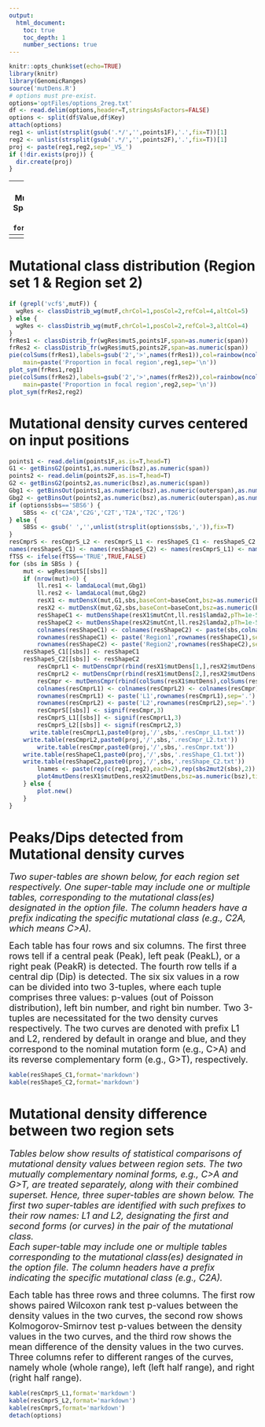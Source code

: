 ```yaml
---
output:
  html_document:
    toc: true
    toc_depth: 1
    number_sections: true
---
```

```r
knitr::opts_chunk$set(echo=TRUE)
library(knitr)
library(GenomicRanges)
source('mutDens.R')
# options must pre-exist.
options='optFiles/options_2reg.txt'
df <- read.delim(options,header=T,stringsAsFactors=FALSE)
options <- split(df$Value,df$Key)
attach(options)
reg1 <- unlist(strsplit(gsub('.*/','',points1F),'.',fix=T))[1]
reg2 <- unlist(strsplit(gsub('.*/','',points2F),'.',fix=T))[1]
proj <- paste(reg1,reg2,sep='_VS_')
if (!dir.exists(proj)) {
  dir.create(proj)
}
```
---
title: "`r proj`: Mutational Density Spatial Trend"
date: "`r format(Sys.time())`"
---
<style type="text/css">
.main-container {
  max-width: 90%;
  margin-left: auto;
  margin-right: auto;
}
</style>
---

# Mutational class distribution (Region set 1 & Region set 2)
```r
if (grepl('vcf$',mutF)) {
  wgRes <- classDistrib_wg(mutF,chrCol=1,posCol=2,refCol=4,altCol=5)
} else {
  wgRes <- classDistrib_wg(mutF,chrCol=1,posCol=2,refCol=3,altCol=4)
}
frRes1 <- classDistrib_fr(wgRes$mutS,points1F,span=as.numeric(span))
frRes2 <- classDistrib_fr(wgRes$mutS,points2F,span=as.numeric(span))
pie(colSums(frRes1),labels=gsub('2','>',names(frRes1)),col=rainbow(ncol(frRes1)),radius=sum(frRes1)/max(sum(frRes1),sum(frRes2)),
	main=paste('Proportion in focal region',reg1,sep='\n'))
plot_sym(frRes1,reg1)
pie(colSums(frRes2),labels=gsub('2','>',names(frRes2)),col=rainbow(ncol(frRes2)),radius=sum(frRes2)/max(sum(frRes1),sum(frRes2)),
	main=paste('Proportion in focal region',reg2,sep='\n'))
plot_sym(frRes2,reg2)
```

# Mutational density curves centered on input positions
```r
points1 <- read.delim(points1F,as.is=T,head=T)
G1 <- getBinsG2(points1,as.numeric(bsz),as.numeric(span))
points2 <- read.delim(points2F,as.is=T,head=T)
G2 <- getBinsG2(points2,as.numeric(bsz),as.numeric(span))
Gbg1 <- getBinsOut(points1,as.numeric(bsz),as.numeric(outerspan),as.numeric(inspan))
Gbg2 <- getBinsOut(points2,as.numeric(bsz),as.numeric(outerspan),as.numeric(inspan))
if (options$sbs=='SBS6') {
	SBSs <- c('C2A','C2G','C2T','T2A','T2C','T2G')
} else {
	SBSs <- gsub(' ','',unlist(strsplit(options$sbs,',')),fix=T)
}  
resCmprS <- resCmprS_L2 <- resCmprS_L1 <- resShapeS_C1 <- resShapeS_C2  <- vector('list',length(SBSs))
names(resShapeS_C1) <- names(resShapeS_C2) <- names(resCmprS_L1) <- names(resCmprS_L2) <- names(resCmprS) <- SBSs
fTSS <- ifelse(fTSS=='TRUE',TRUE,FALSE)
for (sbs in SBSs ) {
	mut <- wgRes$mutS[[sbs]]
	if (nrow(mut)>0) {
		ll.res1 <- lamdaLocal(mut,Gbg1) 
		ll.res2 <- lamdaLocal(mut,Gbg2)
		resX1 <- mutDensX(mut,G1,sbs,baseCont=baseCont,bsz=as.numeric(bsz),fTSS=fTSS)
		resX2 <- mutDensX(mut,G2,sbs,baseCont=baseCont,bsz=as.numeric(bsz),fTSS=fTSS)
		resShapeC1 <- mutDensShape(resX1$mutCnt,ll.res1$lamda2,pTh=1e-5)
		resShapeC2 <- mutDensShape(resX2$mutCnt,ll.res2$lamda2,pTh=1e-5)
		colnames(resShapeC1) <- colnames(resShapeC2) <- paste(sbs,colnames(resShapeC1),sep='.')
		rownames(resShapeC1) <- paste('Region1',rownames(resShapeC1),sep='.')
		rownames(resShapeC2) <- paste('Region2',rownames(resShapeC2),sep='.')
    resShapeS_C1[[sbs]] <- resShapeC1
    resShapeS_C2[[sbs]] <- resShapeC2
		resCmprL1 <- mutDensCmpr(rbind(resX1$mutDens[1,],resX2$mutDens[1,]))
		resCmprL2 <- mutDensCmpr(rbind(resX1$mutDens[2,],resX2$mutDens[2,]))
		resCmpr <- mutDensCmpr(rbind(colSums(resX1$mutDens),colSums(resX2$mutDens)))
		colnames(resCmprL1) <- colnames(resCmprL2) <- colnames(resCmpr) <- paste(sbs,colnames(resCmpr),sep='.')
		rownames(resCmprL1) <- paste('L1',rownames(resCmprL1),sep='.')
		rownames(resCmprL2) <- paste('L2',rownames(resCmprL2),sep='.')
		resCmprS[[sbs]] <- signif(resCmpr,3)
		resCmprS_L1[[sbs]] <- signif(resCmprL1,3)
		resCmprS_L2[[sbs]] <- signif(resCmprL2,3)
	  write.table(resCmprL1,paste0(proj,'/',sbs,'.resCmpr_L1.txt'))
  	write.table(resCmprL2,paste0(proj,'/',sbs,'.resCmpr_L2.txt'))
		write.table(resCmpr,paste0(proj,'/',sbs,'.resCmpr.txt'))
  	write.table(resShapeC1,paste0(proj,'/',sbs,'.resShape_C1.txt'))
  	write.table(resShapeC2,paste0(proj,'/',sbs,'.resShape_C2.txt'))
		lnames <- paste(rep(c(reg1,reg2),each=2),rep(sbs2mut2(sbs),2))
		plot4mutDens(resX1$mutDens,resX2$mutDens,bsz=as.numeric(bsz),title=gsub('2','>',sbs),lnames=lnames,legend=T)
	} else {
		plot.new()
	}
}
```

# Peaks/Dips detected from Mutational density curves
<font size="4">
*Two super-tables are shown below, for each region set respectively. One super-table may include one or multiple tables, corresponding to the mutational class(es) designated in the option file. The column headers have a prefix indicating the specific mutational class (e.g., C2A, which means C>A).*

Each table has four rows and six columns. The first three rows tell if a central peak (Peak), left peak (PeakL), or a right peak (PeakR) is detected. The fourth row tells if a central dip (Dip) is detected. The six six values in a row can be divided into two 3-tuples, where each tuple comprises three values: p-values (out of Poisson distribution), left bin number, and right bin number. Two 3-tuples are necessitated for the two density curves respectively. The two curves are denoted with prefix L1 and L2, rendered by default in orange and blue, and they correspond to the nominal mutation form (e.g., C>A) and its reverse complementary form (e.g., G>T), respectively.     
</font>
```r
kable(resShapeS_C1,format='markdown')
kable(resShapeS_C2,format='markdown')
```

# Mutational density difference between two region sets
<font size="4">
*Tables below show results of statistical comparisons of mutational density values between region sets. The two mutually complementary nominal forms, e.g., C>A and G>T, are treated separately, along with their combined superset. Hence, three super-tables are shown below. The first two super-tables are identified with such prefixes to their row names: L1 and L2, designating the first and second forms (or curves) in the pair of the mutational class.  
Each super-table may include one or multiple tables corresponding to the mutational class(es) designated in the option file. The column headers have a prefix indicating the specific mutational class (e.g., C2A).*

Each table has three rows and three columns. The first row shows paired Wilcoxon rank test p-values between the density values in the two curves, the second row shows Kolmogorov-Smirnov test p-values between the density values in the two curves, and the third row shows the mean difference of the density values in the two curves. Three columns refer to different ranges of the curves, namely whole (whole range), left (left half range), and right (right half range).   
</font>
```r
kable(resCmprS_L1,format='markdown')
kable(resCmprS_L2,format='markdown')
kable(resCmprS,format='markdown')
detach(options)
```
  
